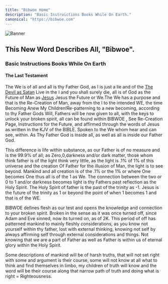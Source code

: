 ```yaml
---
title: "Bibwoe Home"
description: "Basic Instruictions Books While On Earth."
canonical: "https://bibwoe.com"
---
```


![Banner](./bg-banner.jpg)

## This New Word Describes All, "Bibwoe".

### Basic Instructions Books While On Earth

#### The Last Testament

The We is of all and all is thy Father God, as I is just a lie and of the [The Devil as Satan](https://bibwoe.com/posts/1999-11-15-post-devil-satan)
Live in the I and you shall surely die, all is of God as the Future of Man as [Jesus](https://bibwoe.com/definitions#Jesus)
Jesus the Future or We.The We has a purpose and that is the Re-Creation of Man, away from the I to the intended WE, the time Becoming Anew My Children!Re-patterning to a new becoming, according to thy Father Gods Will, Fathers will be now given to all, with the keys to unlock your broken spirit, all can be found within BIBWOE , See Re-Creation Page, Instructions for the Future, and affirmed through the words of Jesus as written in the KJV of the BIBLE. Spoken to the We whom hear and can see, within. As Thy Father God is inside all, as well as all is inside our Father God.

This difference is life within substance, as our Father is of no measure and is the 99.9% of all; as Zero,0,darkness and/or dark matter, those whom think father is of the light think very little, as the light is .1% of 1% of this universe and the creation Of Father for the illusion of Man, the light is to see beyond. Mankind and all creation is of the .1% or the 1% or where One becomes One thus all is of the 1 as We. The connection between the two or 0 to 1 and/or darkness becomes light is thy Fathers past reflection as the Holy Spirit. The Holy Spirit of father is the past of the trinity as -1. Jesus is the future of the trinity as 1 or beyond the point of when 1 becomes 1 and that is of the WE.

BIBWOE defines flesh as our test and opens the knowledge and connection to your broken spirit.
Broken in the sense as it was once turned off, since Adam and Eve sinned, now its turned on, as of 2K. This period of off has patterned mankind to mainly fleshly considerations, as you know not yourself within thy father, lost with external thinking, knowing not self by always affirming self through external considerations and things. Not knowing that we are a part of Father as well as Father is within us of eternal glory within the Holy Spirit.

Some descriptions of mankind will be of harsh truths, that will not set right with some and argument is their course, some will not know at all what to think and find themselves in limbo, my children of truth will know and the word will be their course along that narrow path of truth and doing what is right = Righteousness.

